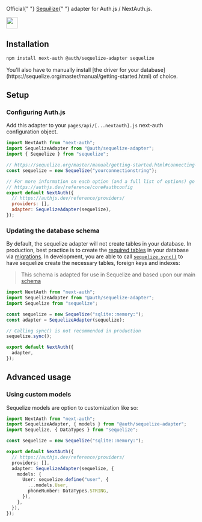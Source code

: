 
<div
  style={{
    display: "flex",
    justifyContent: "space-between",
    alignItems: "center",
    padding: 16,
  }}
>
  <p style={{ fontWeight: "normal" }}>
    Official{" "}
    <a href="https://sequelize.org/docs/v6/getting-started/">Sequilize</a>{" "}
    adapter for Auth.js / NextAuth.js.
  </p>
  <a href="https://sequelize.org/">
    <img
      style={{ display: "block" }}
      src="https://authjs.dev/img/adapters/sequelize.svg"
      height="30"
    />
  </a>
</div>

## Installation

```bash npm2yarn
npm install next-auth @auth/sequelize-adapter sequelize
```

<Callout type="warning">
  You'll also have to manually install [the driver for your
  database](https://sequelize.org/master/manual/getting-started.html) of choice.
</Callout>

## Setup

### Configuring Auth.js

Add this adapter to your `pages/api/[...nextauth].js` next-auth configuration object.

```javascript filename="pages/api/auth/[...nextauth].js"
import NextAuth from "next-auth";
import SequelizeAdapter from "@auth/sequelize-adapter";
import { Sequelize } from "sequelize";

// https://sequelize.org/master/manual/getting-started.html#connecting-to-a-database
const sequelize = new Sequelize("yourconnectionstring");

// For more information on each option (and a full list of options) go to
// https://authjs.dev/reference/core#authconfig
export default NextAuth({
  // https://authjs.dev/reference/providers/
  providers: [],
  adapter: SequelizeAdapter(sequelize),
});
```

### Updating the database schema

By default, the sequelize adapter will not create tables in your database. In production, best practice is to create the [required tables](https://authjs.dev/reference/core/adapters/models) in your database via [migrations](https://sequelize.org/master/manual/migrations.html). In development, you are able to call [`sequelize.sync()`](https://sequelize.org/master/manual/model-basics.html#model-synchronization) to have sequelize create the necessary tables, foreign keys and indexes:

> This schema is adapted for use in Sequelize and based upon our main [schema](https://authjs.dev/reference/core/adapters#models)

```ts
import NextAuth from "next-auth";
import SequelizeAdapter from "@auth/sequelize-adapter";
import Sequelize from "sequelize";

const sequelize = new Sequelize("sqlite::memory:");
const adapter = SequelizeAdapter(sequelize);

// Calling sync() is not recommended in production
sequelize.sync();

export default NextAuth({
  adapter,
});
```

## Advanced usage

### Using custom models

Sequelize models are option to customization like so:

```ts
import NextAuth from "next-auth";
import SequelizeAdapter, { models } from "@auth/sequelize-adapter";
import Sequelize, { DataTypes } from "sequelize";

const sequelize = new Sequelize("sqlite::memory:");

export default NextAuth({
  // https://authjs.dev/reference/providers/
  providers: [],
  adapter: SequelizeAdapter(sequelize, {
    models: {
      User: sequelize.define("user", {
        ...models.User,
        phoneNumber: DataTypes.STRING,
      }),
    },
  }),
});
```
